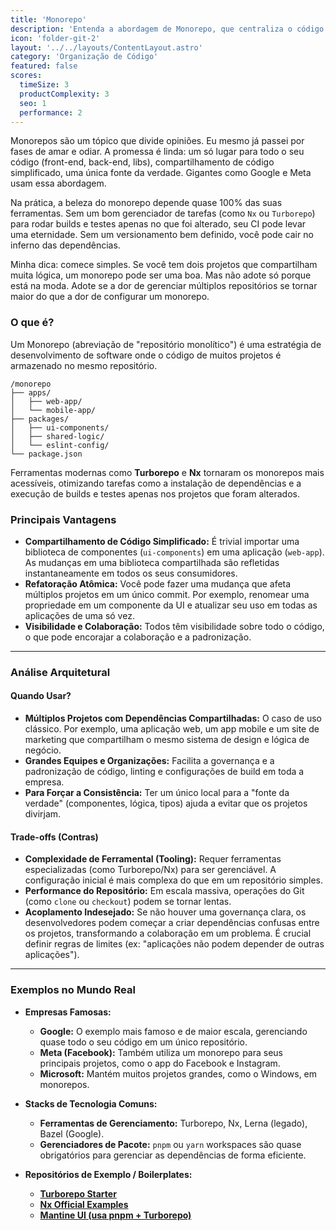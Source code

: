 ```yaml
---
title: 'Monorepo'
description: 'Entenda a abordagem de Monorepo, que centraliza o código de múltiplos projetos em um único repositório para facilitar o compartilhamento de código e a gestão de dependências.'
icon: 'folder-git-2'
layout: '../../layouts/ContentLayout.astro'
category: 'Organização de Código'
featured: false
scores:
  timeSize: 3
  productComplexity: 3
  seo: 1
  performance: 2
---
```


Monorepos são um tópico que divide opiniões. Eu mesmo já passei por fases de amar e odiar. A promessa é linda: um só lugar para todo o seu código (front-end, back-end, libs), compartilhamento de código simplificado, uma única fonte da verdade. Gigantes como Google e Meta usam essa abordagem.

Na prática, a beleza do monorepo depende quase 100% das suas ferramentas. Sem um bom gerenciador de tarefas (como `Nx` ou `Turborepo`) para rodar builds e testes apenas no que foi alterado, seu CI pode levar uma eternidade. Sem um versionamento bem definido, você pode cair no inferno das dependências.

Minha dica: comece simples. Se você tem dois projetos que compartilham muita lógica, um monorepo pode ser uma boa. Mas não adote só porque está na moda. Adote se a dor de gerenciar múltiplos repositórios se tornar maior do que a dor de configurar um monorepo.

### O que é?

Um Monorepo (abreviação de "repositório monolítico") é uma estratégia de desenvolvimento de software onde o código de muitos projetos é armazenado no mesmo repositório.

```
/monorepo
├── apps/
│   ├── web-app/
│   └── mobile-app/
├── packages/
│   ├── ui-components/
│   ├── shared-logic/
│   └── eslint-config/
└── package.json
```

Ferramentas modernas como **Turborepo** e **Nx** tornaram os monorepos mais acessíveis, otimizando tarefas como a instalação de dependências e a execução de builds e testes apenas nos projetos que foram alterados.

### Principais Vantagens

*   **Compartilhamento de Código Simplificado:** É trivial importar uma biblioteca de componentes (`ui-components`) em uma aplicação (`web-app`). As mudanças em uma biblioteca compartilhada são refletidas instantaneamente em todos os seus consumidores.
*   **Refatoração Atômica:** Você pode fazer uma mudança que afeta múltiplos projetos em um único commit. Por exemplo, renomear uma propriedade em um componente da UI e atualizar seu uso em todas as aplicações de uma só vez.
*   **Visibilidade e Colaboração:** Todos têm visibilidade sobre todo o código, o que pode encorajar a colaboração e a padronização.

---

### Análise Arquitetural

#### Quando Usar?
*   **Múltiplos Projetos com Dependências Compartilhadas:** O caso de uso clássico. Por exemplo, uma aplicação web, um app mobile e um site de marketing que compartilham o mesmo sistema de design e lógica de negócio.
*   **Grandes Equipes e Organizações:** Facilita a governança e a padronização de código, linting e configurações de build em toda a empresa.
*   **Para Forçar a Consistência:** Ter um único local para a "fonte da verdade" (componentes, lógica, tipos) ajuda a evitar que os projetos divirjam.

#### Trade-offs (Contras)
*   **Complexidade de Ferramental (Tooling):** Requer ferramentas especializadas (como Turborepo/Nx) para ser gerenciável. A configuração inicial é mais complexa do que em um repositório simples.
*   **Performance do Repositório:** Em escala massiva, operações do Git (como `clone` ou `checkout`) podem se tornar lentas.
*   **Acoplamento Indesejado:** Se não houver uma governança clara, os desenvolvedores podem começar a criar dependências confusas entre os projetos, transformando a colaboração em um problema. É crucial definir regras de limites (ex: "aplicações não podem depender de outras aplicações").

---

### Exemplos no Mundo Real

*   **Empresas Famosas:**
    *   **Google:** O exemplo mais famoso e de maior escala, gerenciando quase todo o seu código em um único repositório.
    *   **Meta (Facebook):** Também utiliza um monorepo para seus principais projetos, como o app do Facebook e Instagram.
    *   **Microsoft:** Mantém muitos projetos grandes, como o Windows, em monorepos.

*   **Stacks de Tecnologia Comuns:**
    *   **Ferramentas de Gerenciamento:** Turborepo, Nx, Lerna (legado), Bazel (Google).
    *   **Gerenciadores de Pacote:** `pnpm` ou `yarn` workspaces são quase obrigatórios para gerenciar as dependências de forma eficiente.

*   **Repositórios de Exemplo / Boilerplates:**
    *   **[Turborepo Starter](https://github.com/vercel/turborepo/tree/main/examples/basic)**
    *   **[Nx Official Examples](https://github.com/nrwl/nx-examples)**
    *   **[Mantine UI (usa pnpm + Turborepo)](https://github.com/mantinedev/mantine)** 
